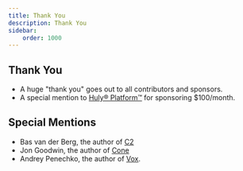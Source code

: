 ```yaml
---
title: Thank You
description: Thank You
sidebar:
    order: 1000
---
```


## Thank You
- A huge "thank you" goes out to all contributors and sponsors.
- A special mention to [Huly® Platform™](https://huly.io) for sponsoring $100/month.

## Special Mentions
- Bas van der Berg, the author of [C2](http://www.c2lang.org)
- Jon Goodwin, the author of [Cone](http://cone.jondgoodwin.com)
- Andrey Penechko, the author of [Vox](https://github.com/MrSmith33/vox).
